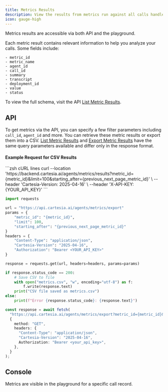 ---
title: Metrics Results
description: View the results from metrics run against all calls handled by your agent.
icon: gauge-high
---
Metrics results are accessible via both API and the playground.

Each metric result contains relevant information to help you analyze your calls. Some fields include:

```
- metric_id
- metric_name
- agent_id
- call_id
- summary
- transcript
- deployment_id
- value
- status
```

To view the full schema, visit the API [List Metric Results](../../api-reference/agents/metrics/list-metric-results).

## API

To get metrics via the API, you can specify a few filter parameters including `call_id`, `agent_id` and more. You can retrieve these metric results or export them into a CSV. [List Metric Results](/api-reference/agents/metrics/list-metric-results) and [Export Metric Results](/api-reference/agents/metrics/export-metric-results) have the same query parameters available and differ only in the response format.

#### Example Request for CSV Results

<CodeGroup>
```zsh cURL lines
curl --location 'https://backend.cartesia.ai/agents/metrics/results?metric_id={metric_id}&limit=100&starting_after={previous_next_page_metric_id}' \
--header 'Cartesia-Version: 2025-04-16' \
--header 'X-API-KEY: {YOUR_API_KEY}'
```

```python Python lines
import requests

url = "https://api.cartesia.ai/agents/metrics/export"
params = {
    "metric_id": "{metric_id}",
    "limit": 100,
    "starting_after": "{previous_next_page_metric_id}"
}
headers = {
    "Content-Type": "application/json",
    "Cartesia-Version": "2025-04-16",
    "Authorization": "Bearer <YOUR_API_KEY>"
}

response = requests.get(url, headers=headers, params=params)

if response.status_code == 200:
    # Save CSV to file
    with open("metrics.csv", "w", encoding="utf-8") as f:
        f.write(response.text)
    print("CSV file saved as metrics.csv")
else:
    print(f"Error {response.status_code}: {response.text}")
```

```typescript Javascript lines
const response = await fetch(
  "https://api.cartesia.ai/agents/metrics/export?metric_id={metric_id}&limit=100&starting_after={previous_next_page_metric_id}",
  {
    method: "GET",
    headers: {
      "Content-Type": "application/json",
      "Cartesia-Version": "2025-04-16",
      Authorization: "Bearer <your_api_key>",
    },
  }
);
```
</CodeGroup>


## Console

Metrics are visible in the playground for a specific call record.


